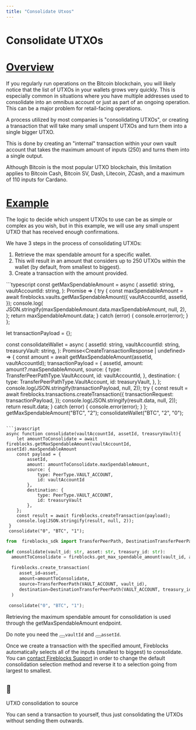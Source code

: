 ```yaml
---
title: "Consolidate Utxos"
---
```

  
  # Consolidate UTXOs

# [Overview](#overview)

If you regularly run operations on the Bitcoin blockchain, you will likely notice that the list of UTXOs in your wallets grows very quickly. This is especially common in situations where you have multiple addresses used to consolidate into an omnibus account or just as part of an ongoing operation. This can be a major problem for retail-facing operations.

A process utilized by most companies is "consolidating UTXOs", or creating a transaction that will take many small unspent UTXOs and turn them into a single bigger UTXO.

This is done by creating an "internal" transaction within your own vault account that takes the maximum amount of inputs (250) and turns them into a single output.

Although Bitcoin is the most popular UTXO blockchain, this limitation applies to Bitcoin Cash, Bitcoin SV, Dash, Litecoin, ZCash, and a maximum of 110 inputs for Cardano.

# [Example](#example)

The logic to decide which unspent UTXOs to use can be as simple or complex as you wish, but in this example, we will use any small unspent UTXO that has received enough confirmations.

We have 3 steps in the process of consolidating UTXOs:

1.  Retrieve the max spendable amount for a specific wallet.
2.  This will result in an amount that considers up to 250 UTXOs within the wallet (by default, from smallest to biggest).
3.  Create a transaction with the amount provided.

<CodeGroup>
```typescript
const getMaxSpendableAmount = async (
  assetId: string,
  vaultAccountId: string,
): Promise<GetMaxSpendableAmountResponse | undefined> => {
  try {
    const maxSpendableAmount = await fireblocks.vaults.getMaxSpendableAmount({
      vaultAccountId,
      assetId,
    });
    console.log(
      JSON.stringify(maxSpendableAmount.data.maxSpendableAmount, null, 2),
    );
    return maxSpendableAmount.data;
  } catch (error) {
    console.error(error);
  }
};

let transactionPayload = {};

const consolidateWallet = async (
  assetId: string,
  vaultAccountId: string,
  treasuryVault: string,
): Promise<CreateTransactionResponse | undefined> => {
  const amount = await getMaxSpendableAmount(assetId, vaultAccountId);
  transactionPayload = {
    assetId,
    amount: amount?.maxSpendableAmount,
    source: {
      type: TransferPeerPathType.VaultAccount,
      id: vaultAccountId,
    },
    destination: {
      type: TransferPeerPathType.VaultAccount,
      id: treasuryVault,
    },
  };
  console.log(JSON.stringify(transactionPayload, null, 2));
  try {
    const result = await fireblocks.transactions.createTransaction({
      transactionRequest: transactionPayload,
    });
    console.log(JSON.stringify(result.data, null, 2));
    return result.data;
  } catch (error) {
    console.error(error);
  }
};
getMaxSpendableAmount("BTC", "2");
consolidateWallet("BTC", "2", "0");


```

```javascript
async function consolidate(vaultAccountId, assetId, treasuryVault){
    let amountToConsolidate = await fireblocks.getMaxSpendableAmount(vaultAccountId, assetId).maxSpendableAmount
    const payload = {
        assetId,
        amount: amountToConsolidate.maxSpendableAmount,
        source: {
            type: PeerType.VAULT_ACCOUNT,
            id: vaultAccountId
        },
        destination: {
            type: PeerType.VAULT_ACCOUNT,
            id: treasuryVault
        },
    };
    const result = await fireblocks.createTransaction(payload);
    console.log(JSON.stringify(result, null, 2));
 }
 consolidate("0", "BTC", "1");

```

```python
from  fireblocks_sdk import TransferPeerPath, DestinationTransferPeerPath

def consolidate(vault_id: str, asset: str, treasury_id: str):
  amountToConsolidate = fireblocks.get_max_spendable_amount(vault_id, asset)["maxSpendableAmount"]

  fireblocks.create_transaction(
     asset_id=asset,
     amount=amountToConsolidate,
     source=TransferPeerPath(VAULT_ACCOUNT, vault_id),
     destination=DestinationTransferPeerPath(VAULT_ACCOUNT, treasury_id)
  )
  
 consolidate("0", "BTC", "1");

```
</CodeGroup>

Retrieving the maximum spendable amount for consolidation is used through the getMaxSpendableAmount endpoint.

Do note you need the <button aria-label="Copy Code" class="rdmd-code-copy fa"></button><code class="rdmd-code lang- theme-light" data-lang="" name="" tabindex="0">vaultId</code> and <button aria-label="Copy Code" class="rdmd-code-copy fa"></button><code class="rdmd-code lang- theme-light" data-lang="" name="" tabindex="0">assetId</code>.

Once we create a transaction with the specified amount, Fireblocks automatically selects all of the inputs (smallest to biggest) to consolidate. You can [contact Fireblocks Support](https://support.fireblocks.io/hc/en-us/requests/new) in order to change the default consolidation selection method and reverse it to a selection going from largest to smallest.

<Info>

## 📘

UTXO consolidation to source

You can send a transaction to yourself, thus just consolidating the UTXOs without sending them outwards.

</Info>